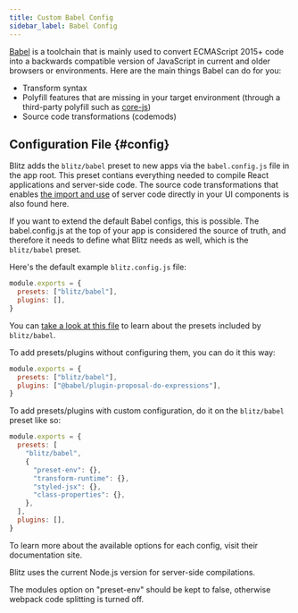 ```yaml
---
title: Custom Babel Config
sidebar_label: Babel Config
---
```


[Babel](https://babeljs.io/) is a toolchain that is mainly used to convert
ECMAScript 2015+ code into a backwards compatible version of JavaScript in
current and older browsers or environments. Here are the main things Babel
can do for you:

- Transform syntax
- Polyfill features that are missing in your target environment (through a
  third-party polyfill such as
  [core-js](https://github.com/zloirock/core-js))
- Source code transformations (codemods)

## Configuration File {#config}

Blitz adds the `blitz/babel` preset to new apps via the `babel.config.js`
file in the app root. This preset contians everything needed to compile
React applications and server-side code. The source code transformations
that enables
[the import and use](https://blitzjs.com/docs/client-and-server) of server
code directly in your UI components is also found here.

If you want to extend the default Babel configs, this is possible. The
babel.config.js at the top of your app is considered the source of truth,
and therefore it needs to define what Blitz needs as well, which is the
`blitz/babel` preset.

Here's the default example `blitz.config.js` file:

```jsx
module.exports = {
  presets: ["blitz/babel"],
  plugins: [],
}
```

You can
[take a look at this file](https://github.com/blitz-js/blitz/blob/canary/packages/babel-preset/src/index.ts)
to learn about the presets included by `blitz/babel`.

To add presets/plugins without configuring them, you can do it this way:

```jsx
module.exports = {
  presets: ["blitz/babel"],
  plugins: ["@babel/plugin-proposal-do-expressions"],
}
```

To add presets/plugins with custom configuration, do it on the
`blitz/babel` preset like so:

```jsx
module.exports = {
  presets: [
    "blitz/babel",
    {
      "preset-env": {},
      "transform-runtime": {},
      "styled-jsx": {},
      "class-properties": {},
    },
  ],
  plugins: [],
}
```

To learn more about the available options for each config, visit their
documentation site.

Blitz uses the current Node.js version for server-side compilations.

The modules option on "preset-env" should be kept to false, otherwise webpack code splitting is turned off.
